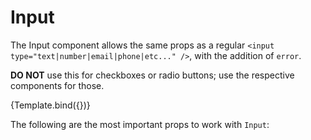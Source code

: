

<Meta title="Components/Form/Fields/Input" component={Input} argTypes={argTypes} />

# Input

The Input component allows the same props as a regular `<input type="text|number|email|phone|etc..." />`, with the addition of `error`.

**DO NOT** use this for checkboxes or radio buttons; use the respective components for those.

<Canvas>
    <Story name="Input" args={{
        placeholder: 'Name',
        name: 'name'
    }}>
        {Template.bind({})}
    </Story>
</Canvas>

The following are the most important props to work with `Input`:

<ArgsTable story="Input" />

